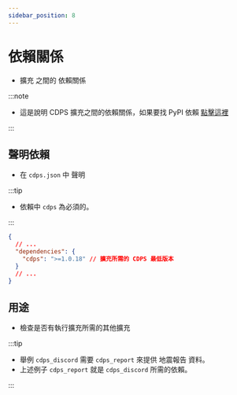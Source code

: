 ```yaml
---
sidebar_position: 8
---
```


# 依賴關係

- 擴充 之間的 依賴關係

:::note

- 這是說明 CDPS 擴充之間的依賴關係，如果要找 PyPI 依賴 [點擊這裡](./pip.mdx)

:::

## 聲明依賴

- 在 `cdps.json` 中 聲明

:::tip

- 依賴中 `cdps` 為必須的。

:::

```json
{
  // ...
  "dependencies": {
    "cdps": ">=1.0.18" // 擴充所需的 CDPS 最低版本
  }
  // ...
}
```

## 用途

- 檢查是否有執行擴充所需的其他擴充

:::tip

- 舉例 `cdps_discord` 需要 `cdps_report` 來提供 地震報告 資料。
- 上述例子 `cdps_report` 就是 `cdps_discord` 所需的依賴。

:::
